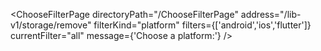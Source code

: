 


<ChooseFilterPage
    directoryPath="/ChooseFilterPage"
    address="/lib-v1/storage/remove"
    filterKind="platform"
    filters={['android','ios','flutter']}
    currentFilter="all"
    message={'Choose a platform:'}
/>
